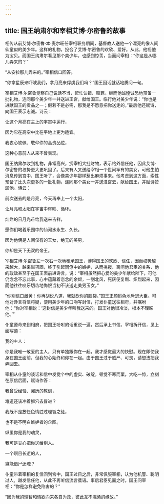 ```yaml
---
---
---
```

title: 国王纳肃尔和宰相艾博·尔密鲁的故事
---




相传从前艾博·尔密鲁·本·麦尔旺任宰相职务期间，基督教人送他一个漂亮的像人间仙童似的美少年。这样的礼物，投合了艾博·尔密鲁的欢欣、爱好。从此，他视他为宝贝。而国王纳肃尔看见那个美少年，也感到惊羡，当面问宰相：“你这是从哪儿弄来的？”

“从安拉那儿弄来的。”宰相信口回答。

“你拿星辰来吓唬我们，拿月亮来俘虏我们吗？”国王因话就话地质问一句。

宰相艾博·尔密鲁觉察自己说话不当，赶忙认错、赔罪。继而他诚惶诚恐地预备一批礼物，连同那个美少年一并送进王宫，献给国王。临行他对美少年说：“你也是进献国王的贡品之一；假若不是必需，那我是不愿意把你送走的。”最后他还赋诗，向国王表示忠诚。诗云：

让这个月亮在主上的宇宙中运行，

因为它在高空中比在平地上更为适宜。

我衷心钦佩、敬仰你的高贵品位，

这种心意前人从来不曾表现。

国王纳肃尔收到礼物，非常高兴，赏宰相大批财物，表示格外信任他，因此艾博·尔密鲁的权势更大更巩固了。后来有人又送给宰相一个世间罕有的美女，可他生怕消息传到宫中，国王听了，会像美少年那样惹出麻烦事来。他考虑到这方面，索性预备了比头次更多的一批礼物，连同那个美女一并送进宫去，献给国王，并赋诗赞颂他。诗云：

前次送去的是月亮，今天再奉上一个太阳，

让月亮和太阳在宇宙中辉映、循环。

灿烂的日月光芒给我送来吉祥，

愿你们喝着乐园中的仙河水永生、久长。

因为他俩是人间仅有的玉女，绝无的美男，

你却是天下无双的帝王。

宰相艾博·尔密鲁左一次右一次地奉承国王，博得国王的欢欣、信任，因而权势越来越大，越来越巩固，终于引起同僚中的嫉妒，从而挑拨、离间他君臣的关系，他的政敌甚至于在国王面前进谗言，说：“宰相虽然把心爱的美少年献给陛下，可他仍念念不忘此事，心中蕴藏着恋念的余烬，一刮北风，死灰便复燃、炽烈起来，因而他往往咬牙切齿地悔恨当初不该送走美男玉女。”

“你别信口雌黄！你再胡说八道，我就砍你的脑袋。”国王正颜厉色地斥退大臣。可他对谗言将信将疑，便用美少年的口吻写封信，打发仆童送往相府，并嘱咐他：“你对宰相说：‘这封信是美少年叫我送来的。国王对他很冷淡，根本不理睬他。’”

仆童遵命来到相府，把国王吩咐的话重说一遍，然后承上书信。宰相拆开信，见上面写道：

我的主人：

你是我唯一敬爱的主人，只有单独跟你在一起，我才感觉最大的快慰。现在即使我身在国王面前，但我的心始终和你在一起。由于国王过于威严、可畏，请想法把我弄回去。

宰相从仆童的谈话和信中发觉个中的虚实、破绽，顿觉不寒而栗，大吃一惊，立刻在原信后面，赋诗作答：

我曾受经验、阅历的教训，

难道还该冲着狮穴去冒进？

我既不是放任色情胜过理智之徒，

也不是不明白嫉妒者的企图。

纵虽你是我的魂灵，

我可是甘心把你送给别人。

一个瞑目长逝的人，

岂能借尸还魂？

仆童带着宰相的复信回到宫中，国王过目之后，非常佩服宰相，认为他机警、聪明过人，越发信任他，从此不再听信流言蜚语。事后君臣见面之时，国王问宰相：“你是怎样避免陷害的？”

“因为我的理智和情欲向来各自为政，彼此互不混淆的缘故。”